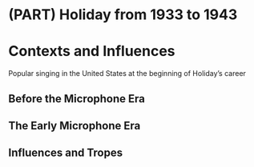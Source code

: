# (PART) Holiday from 1933 to 1943 {-}

# Contexts and Influences

Popular singing in the United States at the beginning of Holiday's career

## Before the Microphone Era

## The Early Microphone Era

## Influences and Tropes